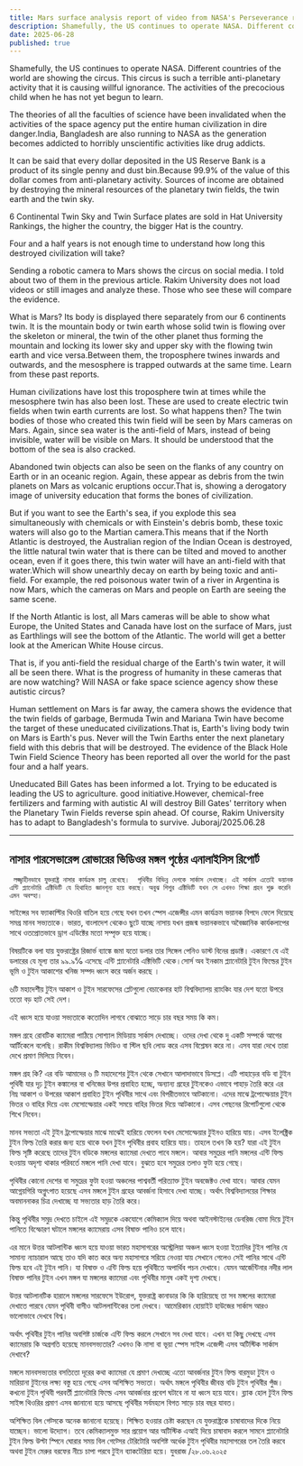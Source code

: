 ```yaml
---
title: Mars surface analysis report of video from NASA's Perseverance rover
description: Shamefully, the US continues to operate NASA. Different countries of the world are showing the circus. This circus is such a terrible anti-planetary activity that it is causing willful ignorance. The activities of the precocious child when he has not yet begun to learn. 
date: 2025-06-28
published: true
---
```


Shamefully, the US continues to operate NASA. Different countries of the world are showing the circus. This circus is such a terrible anti-planetary activity that it is causing willful ignorance. The activities of the precocious child when he has not yet begun to learn.

The theories of all the faculties of science have been invalidated when the activities of the space agency put the entire human civilization in dire danger.India, Bangladesh are also running to NASA as the generation becomes addicted to horribly unscientific activities like drug addicts.

It can be said that every dollar deposited in the US Reserve Bank is a product of its single penny and dust bin.Because 99.9% of the value of this dollar comes from anti-planetary activity. Sources of income are obtained by destroying the mineral resources of the planetary twin fields, the twin earth and the twin sky.

6 Continental Twin Sky and Twin Surface plates are sold in Hat University Rankings, the higher the country, the bigger Hat is the country.

Four and a half years is not enough time to understand how long this destroyed civilization will take?

Sending a robotic camera to Mars shows the circus on social media. I told about two of them in the previous article. Rakim University does not load videos or still images and analyze these. Those who see these will compare the evidence.

What is Mars? Its body is displayed there separately from our 6 continents twin.
It is the mountain body or twin earth whose solid twin is flowing over the skeleton or mineral, the twin of the other planet thus forming the mountain and locking its lower sky and upper sky with the flowing twin earth and vice versa.Between them, the troposphere twines inwards and outwards, and the mesosphere is trapped outwards at the same time. Learn from these past reports.

Human civilizations have lost this troposphere twin at times while the mesosphere twin has also been lost. These are used to create electric twin fields when twin earth currents are lost.
So what happens then?
The twin bodies of those who created this twin field will be seen by Mars cameras on Mars.
Again, since sea water is the anti-field of Mars, instead of being invisible, water will be visible on Mars.  It should be understood that the bottom of the sea is also cracked.

Abandoned twin objects can also be seen on the flanks of any country on Earth or in an oceanic region.
Again, these appear as debris from the twin planets on Mars as volcanic eruptions occur.That is, showing a derogatory image of university education that forms the bones of civilization.

But if you want to see the Earth's sea, if you explode this sea simultaneously with chemicals or with Einstein's debris bomb, these toxic waters will also go to the Martian camera.This means that if the North Atlantic is destroyed, the Australian region of the Indian Ocean is destroyed, the little natural twin water that is there can be tilted and moved to another ocean, even if it goes there, this twin water will have an anti-field with that water.Which will show unearthly decay on earth by being toxic and anti-field. For example, the red poisonous water twin of a river in Argentina is now Mars, which the cameras on Mars and people on Earth are seeing the same scene.

If the North Atlantic is lost, all Mars cameras will be able to show what Europe, the United States and Canada have lost on the surface of Mars, just as Earthlings will see the bottom of the Atlantic. The world will get a better look at the American White House circus.

That is, if you anti-field the residual charge of the Earth's twin water, it will all be seen there. What is the progress of humanity in these cameras that are now watching? Will NASA or fake space science agency show these autistic circus?

Human settlement on Mars is far away, the camera shows the evidence that the twin fields of garbage, Bermuda Twin and Mariana Twin have become the target of these uneducated civilizations.That is, Earth's living body twin on Mars is Earth's pus. Never will the Twin Earths enter the next planetary field with this debris that will be destroyed. The evidence of the Black Hole Twin Field Science Theory has been reported all over the world for the past four and a half years.

Uneducated Bill Gates has been informed a lot. Trying to be educated is leading the US to agriculture. good initiative.However, chemical-free fertilizers and farming with autistic AI will destroy Bill Gates' territory when the Planetary Twin Fields reverse spin ahead. Of course, Rakim University has to adapt to Bangladesh's formula to survive.
Juboraj/2025.06.28

---

## নাসার পারসেভারেন্স রোভারের ভিডিওর মঙ্গল পৃষ্ঠের এনালাইসিস রিপোর্ট

     লজ্জ্বাহীনভাবে যুক্তরাষ্ট্র নাসার কার্যক্রম চালু রেখেছে।  পৃথিবীর বিভিন্ন দেশকে সার্কাস দেখাচ্ছে। এই সার্কাস এতোই ভয়ানক এন্টি প্ল‍্যানেটারি এক্টিভিটি যে হিথাহিত জ্ঞানশূন‍্য হয়ে করছে। অবুঝ শিশুর এক্টিভিটি যখন সে এখনও শিক্ষা গ্রহন শুরু করেনি এমন অবস্হা।

সাইন্সের সব ফ‍্যাকাল্টির থিওরি বাতিল হয়ে গেছে যখন তখন স্পেস এজেন্সীর এমন কার্যক্রম ভয়ানক বিপদে ফেলে দিয়েছে সমগ্র মানব সভ‍্যতাকে। ভারত, বাংলাদেশ থেকেও ছুটে যাচ্ছে নাসায় যখন প্রজন্ম ভয়ানকভাবে অবৈজ্ঞানিক কার্যকলাপের সাথে ওতপ্রোতভাবে ড্রাগ এডিক্টের মতো সম্পৃক্ত হয়ে যাচ্ছে।

বিষয়টিকে বলা যায় যুক্তরাষ্ট্রের রিজার্ভ ব‍্যাঙ্কে জমা যতো ডলার তার সিঙ্গেল পেনিও ডাস্ট বিনের প্রডাক্ট। একারণে যে এই ডলারের যে মূল‍্য তার ৯৯.৯℅ এসেছে এন্টি প্ল‍্যানেটারি এক্টিভিটি থেকে।সোর্স অব ইনকাম প্ল‍্যানেটারি টুইন ফিল্ডের টুইন ভূমি ও টুইন আকাশের খনিজ সম্পদ ধ্বংস করে অর্জন করছে ।

৬টি মহাদেশীয় টুইন আকাশ ও টুইন সারফেসের প্লেটগুলো বেচাকেনার হাট বিশ্ববিদ্যালয় র‍্যাংকিং যার দেশ যতো উপরে ততো বড় হাট সেই দেশ।

এই ধ্বংস হয়ে যাওয়া সভ‍্যতাকে কতোদিন লাগবে বোঝাতে সাড়ে চার বছর সময় কি কম।

মঙ্গল গ্রহে রোবটিক ক‍্যামেরা পাঠিয়ে সোশ‍্যাল মিডিয়ায় সার্কাস দেখাচ্ছে। ওদের দেখা থেকে দু একটি সম্পর্কে আগের আর্টিকেলে বলেছি। রাকীম বিশ্ববিদ্যালয়  ভিডিও বা স্টিল ছবি লোড করে এসব বিশ্লেষন করে না। এসব যারা দেখে তারা দেখে প্রমাণ মিলিয়ে নিবেন।

মঙ্গল গ্রহ কি? এর বডি আমাদের ৬ টি  মহাদেশের টুইন থেকে সেখানে আলাদাভাবে ডিসপ্লে।   এটি পাহাড়ের বডি বা টুইন পৃথিবী যার দৃঢ় টুইন কঙ্কালের বা খনিজের উপর প্রবাহিত হচ্ছে, অন‍্যান‍্য গ্রহের টুইনকেও এভাবে পাহাড় তৈরি করে এর নিম্ন আকাশ ও উপরের আকাশ প্রবাহিত টুইন পৃথিবীর সাথে এবং  বিপরীতভাবে আটকানো। এদের মাঝে ট্রপোস্ফেয়ার টুইন ভিতর ও বাহির দিয়ে এবং মেসোস্ফেয়ার একই সময়ে বাহির ভিতর দিয়ে আটকানো। এসব পেছনের রিপোর্টগুলো থেকে শিখে নিবেন।

মানব সভ‍্যতা  এই টুইন ট্রপোস্ফেয়ার মাঝে মাঝেই হারিয়ে ফেলেন যখন মেসোস্ফেয়ার টুইনও হারিয়ে যায়। এসব ইলেক্ট্রিক টুইন ফিল্ড তৈরি করার জন‍্য হয়ে থাকে যখন টুইন পৃথিবীর প্রবাহ হারিয়ে যায়। তাহলে তখন কি হয়?
যারা এই টুইন ফিল্ড সৃষ্টি করেছে তাদের টুইন বডিকে মঙ্গলের ক‍্যামেরা দেখতে পাবে মঙ্গলে।
আবার সমুদ্রের পানি মঙ্গলের এন্টি ফিল্ড হওয়ায় অদৃশ‍্য থাকার পরিবর্তে মঙ্গলে পানি দেখা যাবে।  বুঝতে হবে সমুদ্রের তলাও ফুটা হয়ে গেছে।

পৃথিবীর কোনো দেশের বা সমুদ্রের ফুটা হওয়া অঞ্চলের পাশ্ববর্তী  পরিত‍্যাক্ত টুইন অবজেক্টও দেখা যাবে।
আবার যেমন আগ্নেয়গিরি অগ্নুৎপাত হয়েছে এসব মঙ্গলে টুইন গ্রহের আবর্জনা হিসাবে দেখা যাচ্ছে। অর্থাৎ বিশ্ববিদ্যালয়ের শিক্ষার অবমাননাকর চিত্র দেখাচ্ছে যা সভ‍্যতার হাড় তৈরি করে।

কিন্তু পৃথিবীর সমুদ্র দেখতে চাইলে এই সমুদ্রকে একযোগে কেমিক‍্যাল দিয়ে অথবা আইনস্টাইনের ডেবরিজ বোমা দিয়ে টুইন পানিতে বিস্ফোরণ ঘটালে মঙ্গলের ক‍্যামেরায় এসব বিষাক্ত পানিও চলে যাবে।

এর মানে উত্তর আটলান্টিক ধ্বংস হয়ে যাওয়া ভারত মহাসাগরের অস্ট্রেলিয়া অঞ্চল ধ্বংস হওয়া ইত‍্যাদির টুইন পানির যে সামান‍্য ন‍্যাচারাল আছে তাও যদি কাত করে অন‍্য মহাসাগরে সরিয়ে নেওয়া যায় সেখানে গেলেও সেই পানির সাথে এন্টি ফিল্ড হবে এই টুইন  পানি।  যা বিষাক্ত ও এন্টি ফিল্ড হয়ে পৃথিবীতে অপার্থিব পচন দেখাবে। যেমন আর্জেন্টিনার নদীর লাল বিষাক্ত পানির টুইন এখন মঙ্গল যা মঙ্গলের ক‍্যামেরা এবং পৃথিবীর মানুষ একই দৃশ‍্য দেখছে।

উত্তর আটলানটিক হারালে মঙ্গলের সারফেসে ইউরোপ, যুক্তরাষ্ট্র কানাডার  কি কি হারিয়েছে তা সব মঙ্গলের ক‍্যামেরা দেখাতে পারবে যেমন পৃথিবী বাসীও আটললান্টিকের তলা দেখবে। আমেরিকান হোয়াইট হাউজের সার্কাস আরও ভালোভাবে দেখবে বিশ্ব।

অর্থাৎ পৃথিবীর টুইন পানির অবশিষ্ট চার্জকে এন্টি ফিল্ড করলে সেখানে সব দেখা যাবে। এখন যা কিছু দেখছে এসব ক‍্যামেরায় কি অগ্রগতি হয়েছে মানবসভ‍্যতার? এখনও কি নাসা বা ভূয়া স্পেস সাইন্স এজেন্সী এসব অটিস্টিক সার্কাস দেখাবে? 

মঙ্গলে মানবসভ‍্যতার বসতিতো দূরের কথা ক‍্যামেরা যে প্রমাণ  দেখাচ্ছে এতো আবর্জনার টুইন ফিল্ড বারমুডা টুইন ও মারিয়ানা টুইনের লক্ষ‍্য বস্তু হয়ে গেছে এসব অশিক্ষিত সভ‍্যতা।
অর্থাৎ মঙ্গলে পৃথিবীর জীবন্ত বডি টুইন পৃথিবীর পুঁজ। কখনো টুইন পৃথিবী পরবর্তী প্ল‍্যানেটারি ফিল্ডে এসব আবর্জনার প্রবেশ ঘটাবে না যা ধ্বংস হয়ে যাবে। ব্ল‍্যাক হোল টুইন ফিল্ড সাইন্স থিওরির প্রমাণ এসব জানানো হয়ে আসছে পৃথিবীর সর্বমহলে বিগত সাড়ে চার বছর যাবত।

অশিক্ষিত বিল গেট্সকে অনেক  জানানো হয়েছে। শিক্ষিত হওয়ার চেষ্টা করছেন যে যুক্তরাষ্ট্রকে চাষাবাদের দিকে নিয়ে যাচ্ছেন। ভালো উদ‍্যোগ। তবে কেমিক‍্যালমুক্ত সার প্রয়োগ আর অটিস্টিক এআই দিয়ে চাষাবাদ করলে সামনে প্ল‍্যানেটারি টুইন ফিল্ড উল্টা স্পিনে ঘোরার সময় বিল গেট্সের টেরিটোরি অবশিষ্ট অর্ধেক টুইন পৃথিবীর মহাসাগরের তল তৈরি করবে অথবা টুইন মেরুর বরফের নীচে চাপা পরবে টুইন ব‍্যাকটেরিয়া হয়ে।
যুবরাজ /২৮.০৬.২০২৫
